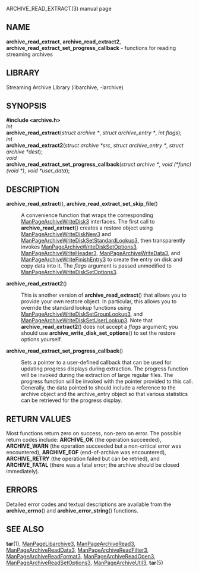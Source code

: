 ARCHIVE_READ_EXTRACT(3) manual page 
== NAME == 
'''archive_read_extract''', 
'''archive_read_extract2''', 
'''archive_read_extract_set_progress_callback''' 
- functions for reading streaming archives 
== LIBRARY == 
Streaming Archive Library (libarchive, -larchive) 
== SYNOPSIS == 
'''<nowiki>#include <archive.h></nowiki>''' 
<br> 
''int'' 
<br> 
'''archive_read_extract'''(''struct archive *'', ''struct archive_entry *'', ''int flags''); 
<br> 
''int'' 
<br> 
'''archive_read_extract2'''(''struct archive *src'', ''struct archive_entry *'', ''struct archive *dest''); 
<br> 
''void'' 
<br> 
'''archive_read_extract_set_progress_callback'''(''struct archive *'', ''void (*func)(void *)'', ''void *user_data''); 
== DESCRIPTION == 
<dl> 
<dt>'''archive_read_extract'''(), '''archive_read_extract_set_skip_file'''()</dt><dd> 
A convenience function that wraps the corresponding 
[[ManPageArchiveWriteDisk3]] 
interfaces. 
The first call to 
'''archive_read_extract'''() 
creates a restore object using 
[[ManPageArchiveWriteDiskNew3]] 
and 
[[ManPageArchiveWriteDiskSetStandardLookup3]], 
then transparently invokes 
[[ManPageArchiveWriteDiskSetOptions3]], 
[[ManPageArchiveWriteHeader3]], 
[[ManPageArchiveWriteData3]], 
and 
[[ManPageArchiveWriteFinishEntry3]] 
to create the entry on disk and copy data into it. 
The 
''flags'' 
argument is passed unmodified to 
[[ManPageArchiveWriteDiskSetOptions3]]. 
</dd><dt>'''archive_read_extract2'''()</dt><dd> 
This is another version of 
'''archive_read_extract'''() 
that allows you to provide your own restore object. 
In particular, this allows you to override the standard lookup functions 
using 
[[ManPageArchiveWriteDiskSetGroupLookup3]], 
and 
[[ManPageArchiveWriteDiskSetUserLookup3]]. 
Note that 
'''archive_read_extract2'''() 
does not accept a 
''flags'' 
argument; you should use 
'''archive_write_disk_set_options'''() 
to set the restore options yourself. 
</dd><dt>'''archive_read_extract_set_progress_callback'''()</dt><dd> 
Sets a pointer to a user-defined callback that can be used 
for updating progress displays during extraction. 
The progress function will be invoked during the extraction of large 
regular files. 
The progress function will be invoked with the pointer provided to this call. 
Generally, the data pointed to should include a reference to the archive 
object and the archive_entry object so that various statistics 
can be retrieved for the progress display. 
</dd></dl> 
== RETURN VALUES == 
Most functions return zero on success, non-zero on error. 
The possible return codes include: 
'''ARCHIVE_OK''' 
(the operation succeeded), 
'''ARCHIVE_WARN''' 
(the operation succeeded but a non-critical error was encountered), 
'''ARCHIVE_EOF''' 
(end-of-archive was encountered), 
'''ARCHIVE_RETRY''' 
(the operation failed but can be retried), 
and 
'''ARCHIVE_FATAL''' 
(there was a fatal error; the archive should be closed immediately). 
== ERRORS == 
Detailed error codes and textual descriptions are available from the 
'''archive_errno'''() 
and 
'''archive_error_string'''() 
functions. 
== SEE ALSO == 
'''tar'''(1), 
[[ManPageLibarchive3]], 
[[ManPageArchiveRead3]], 
[[ManPageArchiveReadData3]], 
[[ManPageArchiveReadFilter3]], 
[[ManPageArchiveReadFormat3]], 
[[ManPageArchiveReadOpen3]], 
[[ManPageArchiveReadSetOptions3]], 
[[ManPageArchiveUtil3]], 
'''tar'''(5) 
